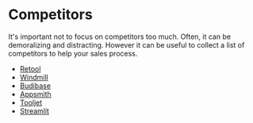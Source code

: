 # Competitors

It's important not to focus on competitors too much. Often, it can be demoralizing and distracting. However it can be useful to collect a list of competitors to help your sales process.

- [Retool](https://retool.com)
- [Windmill](https://www.windmill.dev/)
- [Budibase](https://budibase.com/)
- [Appsmith](https://www.appsmith.com/)
- [Tooljet](https://www.tooljet.com/)
- [Streamlit](https://streamlit.io/)
